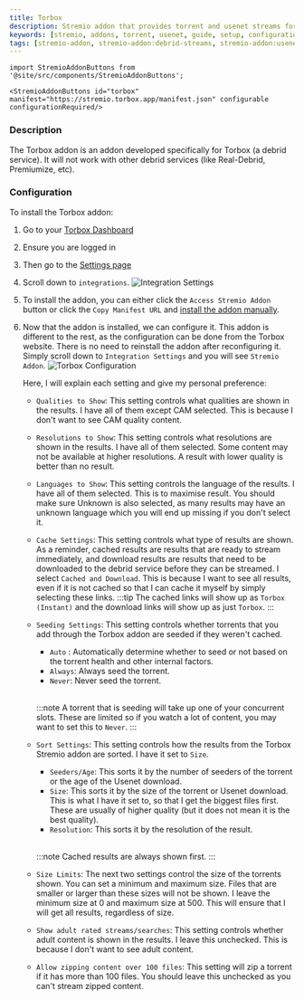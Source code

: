 ```yaml
---
title: Torbox
description: Stremio addon that provides torrent and usenet streams for users of TorBox.
keywords: [stremio, addons, torrent, usenet, guide, setup, configuration, install, link]
tags: [stremio-addon, stremio-addon:debrid-streams, stremio-addon:usenet-streams]
---
```


````mdx-code-block
import StremioAddonButtons from '@site/src/components/StremioAddonButtons';

<StremioAddonButtons id="torbox" manifest="https://stremio.torbox.app/manifest.json" configurable configurationRequired/> 
````

<h3>Description</h3>

The Torbox addon is an addon developed specifically for Torbox (a debrid service). 
It will not work with other debrid services (like Real-Debrid, Premiumize, etc).

<h3>Configuration</h3>

To install the Torbox addon: 

1. Go to your [Torbox Dashboard](https://torbox.app/dashboard)
2. Ensure you are logged in 
3. Then go to the [Settings page](https://torbox.app/settings)
4. Scroll down to `integrations`. 
    ![Integration Settings](/img/stremio/torbox_integrations.png)
5. To install the addon, you can either click the `Access Stremio Addon` button or click the `Copy Manifest URL` and [install the addon manually](/stremio/faq#how-do-i-install-an-addon-manually).

6. Now that the addon is installed, we can configure it. This addon is different to the rest, as the configuration can be done from the Torbox website. There is no need to reinstall the addon after reconfiguring it.
    Simply scroll down to `Integration Settings` and you will see `Stremio Addon`. 
    ![Torbox Configuration](/img/stremio/torbox_stremio_integration_settings.png)
    
    Here, I will explain each setting and give my personal preference:

    - `Qualities to Show`: This setting controls what qualities are shown in the results.
                         I have all of them except CAM selected. This is because I don't want to see CAM quality content.

    - `Resolutions to Show`: This setting controls what resolutions are shown in the results. 
                           I have all of them selected. Some content may not be available at higher resolutions. A result with lower quality is better than no result.

    - `Languages to Show`: This setting controls the language of the results.
                         I have all of them selected. This is to maximise result. You should make sure Unknown is also selected, as many results may have an unknown language which 
                         you will end up missing if you don't select it.

    - `Cache Settings`: This setting controls what type of results are shown. As a reminder, cached results are results that are ready to stream immediately, and download results are results that need to be downloaded to the debrid service before they can be streamed.
                      I select `Cached and Download`. This is because I want to see all results, even if it is not cached so that I can cache it myself by simply selecting these links.
                        :::tip
                        The cached links will show up as `Torbox (Instant)` and the download links will show up as just `Torbox`.
                        :::
    
    - `Seeding Settings`: This setting controls whether torrents that you add through the Torbox addon are seeded if they weren't cached. 
        - `Auto` : Automatically determine whether to seed or not based on the torrent health and other internal factors.
        - `Always`: Always seed the torrent.
        - `Never`: Never seed the torrent. 

        <br/>

        :::note
        A torrent that is seeding will take up one of your concurrent slots. These are limited so if you watch a lot of content, you may want to set this to `Never`.
        :::

    - `Sort Settings`: This setting controls how the results from the Torbox Stremio addon are sorted. I have it set to `Size`.
        - `Seeders/Age`: This sorts it by the number of seeders of the torrent or the age of the Usenet download.
        - `Size`: This sorts it by the size of the torrent or Usenet download. This is what I have it set to, so that I get the biggest files first. These are usually of higher quality (but it does not mean it is the best quality).
        - `Resolution`: This sorts it by the resolution of the result.

        <br/>

        :::note
        Cached results are always shown first.
        :::
    
    
    - `Size Limits`: The next two settings control the size of the torrents shown. You can set a minimum and maximum size. Files that are smaller or larger than these sizes will not be shown.
                   I leave the minimum size at 0 and maximum size at 500. This will ensure that I will get all results, regardless of size.
    
    - `Show adult rated streams/searches`: This setting controls whether adult content is shown in the results. 
                                        I leave this unchecked. This is because I don't want to see adult content.
    
    - `Allow zipping content over 100 files`: This setting will zip a torrent if it has more than 100 files. You should leave this unchecked as you can't stream zipped content.
